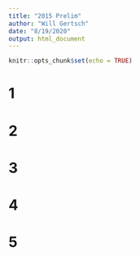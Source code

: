 ```yaml
---
title: "2015 Prelim"
author: "Will Gertsch"
date: "8/19/2020"
output: html_document
---
```


```r
knitr::opts_chunk$set(echo = TRUE)
```

# 1

# 2

# 3

# 4

# 5
